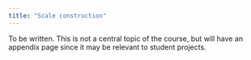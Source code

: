 ```yaml
---
title: "Scale construction"
---
```


To be written. This is not a central topic of the course, but will have an appendix page since it may be relevant to student projects.